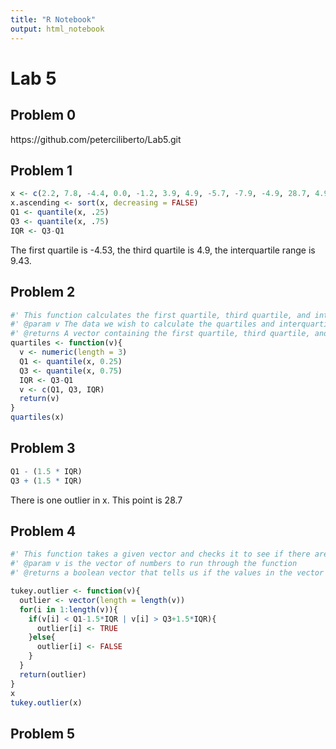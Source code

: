 ```yaml
---
title: "R Notebook"
output: html_notebook
---
```


# Lab 5

## Problem 0 

https://github.com/peterciliberto/Lab5.git

## Problem 1
```r
x <- c(2.2, 7.8, -4.4, 0.0, -1.2, 3.9, 4.9, -5.7, -7.9, -4.9, 28.7, 4.9)
x.ascending <- sort(x, decreasing = FALSE)
Q1 <- quantile(x, .25)
Q3 <- quantile(x, .75)
IQR <- Q3-Q1
```

The first quartile is -4.53, the third quartile is 4.9, the interquartile range is 9.43.

## Problem 2 

```r
#' This function calculates the first quartile, third quartile, and interquartile range of a give vector
#' @param v The data we wish to calculate the quartiles and interquartile range of 
#' @returns A vector containing the first quartile, third quartile, and interquartile range respectively. 
quartiles <- function(v){
  v <- numeric(length = 3)
  Q1 <- quantile(x, 0.25)
  Q3 <- quantile(x, 0.75)
  IQR <- Q3-Q1
  v <- c(Q1, Q3, IQR)
  return(v)
}
quartiles(x)
```

## Problem 3

```r
Q1 - (1.5 * IQR)
Q3 + (1.5 * IQR)
```

There is one outlier in x. This point is 28.7

## Problem 4 

```r
#' This function takes a given vector and checks it to see if there are any outliers in the vector
#' @param v is the vector of numbers to run through the function
#' @returns a boolean vector that tells us if the values in the vector are outliers or not 

tukey.outlier <- function(v){
  outlier <- vector(length = length(v))
  for(i in 1:length(v)){
    if(v[i] < Q1-1.5*IQR | v[i] > Q3+1.5*IQR){
      outlier[i] <- TRUE
    }else{
      outlier[i] <- FALSE
    }
  }
  return(outlier)
}
x
tukey.outlier(x)
```

## Problem 5 



















































